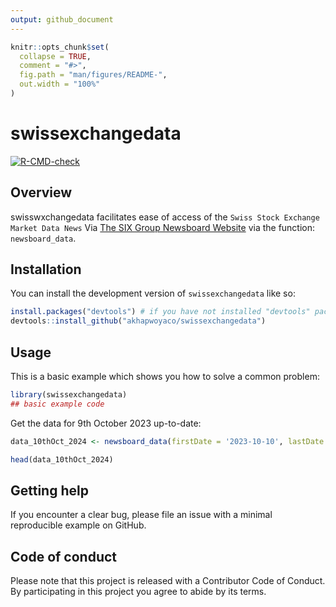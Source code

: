 ```yaml
---
output: github_document
---
```


<!-- README.md is generated from README.Rmd. Please edit that file -->

```r
knitr::opts_chunk$set(
  collapse = TRUE,
  comment = "#>",
  fig.path = "man/figures/README-",
  out.width = "100%"
)
```

# swissexchangedata

<!-- badges: start -->
[![R-CMD-check](https://github.com/akhapwoyaco/swissexchangedata/actions/workflows/R-CMD-check.yaml/badge.svg)](https://github.com/akhapwoyaco/swissexchangedata/actions/workflows/R-CMD-check.yaml)
<!-- badges: end -->

## Overview

swisswxchangedata facilitates ease of access of the `Swiss Stock Exchange Market Data News` Via [The SIX Group Newsboard Website](https://www.six-group.com/en/products-services/the-swiss-stock-exchange/market-data/news-tools/newsboard.html#/) via the function: `newsboard_data`.

## Installation

You can install the development version of `swissexchangedata` like so:

``` r
install.packages("devtools") # if you have not installed "devtools" package
devtools::install_github("akhapwoyaco/swissexchangedata")
```

## Usage

This is a basic example which shows you how to solve a common problem:

```r
library(swissexchangedata)
## basic example code
```

Get the data for 9th October 2023 up-to-date:\

```r
data_10thOct_2024 <- newsboard_data(firstDate = '2023-10-10', lastDate = Sys.Date())
```


```r
head(data_10thOct_2024)
```



## Getting help

If you encounter a clear bug, please file an issue with a minimal reproducible example on GitHub. 

## Code of conduct

Please note that this project is released with a Contributor Code of Conduct. By participating in this project you agree to abide by its terms.

